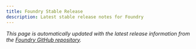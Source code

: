 ```yaml
---
title: Foundry Stable Release
description: Latest stable release notes for Foundry
---
```


*This page is automatically updated with the latest release information from the [Foundry GitHub repository](https://github.com/foundry-rs/foundry/releases).*
